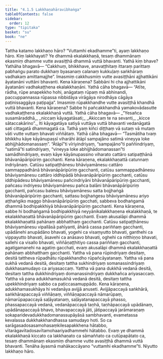 ```yaml
---
title: "4.1.5 Lakkhaṇahāravibhaṅga"
tableOfContents: false
sidebar:
  order: 12
type: "tipitaka"
basket: "su"
book: "ne"
---
```



<DynamicBreadcrumb />

<Division number="23" book="ne" bookNo="27" page="5">

<Paragraph number="180" book="ne">
Tattha katamo lakkhaṇo hāro? “Vuttamhi ekadhamme”ti, ayaṃ lakkhaṇo hāro. Kiṃ lakkhayati? Ye dhammā ekalakkhaṇā, tesaṃ dhammānaṃ ekasmiṃ dhamme vutte avasiṭṭhā dhammā vuttā bhavanti. Yathā kiṃ bhave? Yathāha bhagavā—
</Paragraph>

<Paragraph number="181" book="ne">
“Cakkhuṃ, bhikkhave, anavaṭṭhitaṃ ittaraṃ parittaṃ pabhaṅgu parato dukkhaṃ byasanaṃ calanaṃ kukkuḷaṃ saṅkhāraṃ vadhakaṃ amittamajjhe”. Imasmiṃ cakkhusmiṃ vutte avasiṭṭhāni ajjhattikāni āyatanāni vuttāni bhavanti. Kena kāraṇena? Sabbāni hi cha ajjhattikāni āyatanāni vadhakaṭṭhena ekalakkhaṇāni. Yathā cāha bhagavā—
</Paragraph>

<Paragraph number="182" book="ne">
“Atīte, rādha, rūpe anapekkho hohi, anāgataṃ rūpaṃ mā abhinandi, paccuppannassa rūpassa nibbidāya virāgāya nirodhāya cāgāya paṭinissaggāya paṭipajja”. Imasmiṃ rūpakkhandhe vutte avasiṭṭhā khandhā vuttā bhavanti. Kena kāraṇena? Sabbe hi pañcakkhandhā yamakovādasutte vadhakaṭṭhena ekalakkhaṇā vuttā. Yathā cāha bhagavā—
</Paragraph>

<Paragraph number="183" type="verses" book="ne">
_“Yesañca susamāraddhā,_  
_niccaṃ kāyagatāsati;_  
_Akiccaṃ te na sevanti,_  
_kicce sātaccakārino”._  

</Paragraph>

<Paragraph number="184" book="ne">
Iti kāyagatāya satiyā vuttāya vuttā bhavanti vedanāgatā sati cittagatā dhammagatā ca. Tathā yaṃ kiñci diṭṭhaṃ vā sutaṃ vā mutaṃ vāti vutte vuttaṃ bhavati viññātaṃ. Yathā cāha bhagavā—
</Paragraph>

<Paragraph number="185" book="ne">
“Tasmātiha tvaṃ bhikkhu kāye kāyānupassī viharāhi ātāpī sampajāno satimā vineyya loke abhijjhādomanassaṃ”. “Ātāpī”ti vīriyindriyaṃ, “sampajāno”ti paññindriyaṃ, “satimā”ti satindriyaṃ, “vineyya loke abhijjhādomanassan”ti samādhindriyaṃ, evaṃ kāye kāyānupassino viharato cattāro satipaṭṭhānā bhāvanāpāripūriṃ gacchanti. Kena kāraṇena, ekalakkhaṇattā catunnaṃ indriyānaṃ.
</Paragraph>

</Division>
<Division number="24" book="ne" bookNo="27" page="5">

<Paragraph number="186" book="ne">
Catūsu satipaṭṭhānesu bhāviyamānesu cattāro sammappadhānā bhāvanāpāripūriṃ gacchanti, catūsu sammappadhānesu bhāviyamānesu cattāro iddhipādā bhāvanāpāripūriṃ gacchanti, catūsu iddhipādesu bhāviyamānesu pañcindriyāni bhāvanāpāripūriṃ gacchanti, pañcasu indriyesu bhāviyamānesu pañca balāni bhāvanāpāripūriṃ gacchanti, pañcasu balesu bhāviyamānesu satta bojjhaṅgā bhāvanāpāripūriṃ gacchanti, sattasu bojjhaṅgesu bhāviyamānesu ariyo aṭṭhaṅgiko maggo bhāvanāpāripūriṃ gacchati, sabbeva bodhaṅgamā dhammā bodhipakkhiyā bhāvanāpāripūriṃ gacchanti. Kena kāraṇena, sabbe hi bodhaṅgamā bodhipakkhiyā neyyānikalakkhaṇena ekalakkhaṇā, te ekalakkhaṇattā bhāvanāpāripūriṃ gacchanti.
</Paragraph>

<Paragraph number="187" book="ne">
Evaṃ akusalāpi dhammā ekalakkhaṇattā pahānaṃ abbhatthaṃ gacchanti. Catūsu satipaṭṭhānesu bhāviyamānesu vipallāsā pahīyanti, āhārā cassa pariññaṃ gacchanti, upādānehi anupādāno bhavati, yogehi ca visaṃyutto bhavati, ganthehi ca vippayutto bhavati, āsavehi ca anāsavo bhavati, oghehi ca nitthiṇṇo bhavati, sallehi ca visallo bhavati, viññāṇaṭṭhitiyo cassa pariññaṃ gacchanti, agatigamanehi na agatiṃ gacchati, evaṃ akusalāpi dhammā ekalakkhaṇattā pahānaṃ abbhatthaṃ gacchanti.
</Paragraph>

<Paragraph number="188" book="ne">
Yattha vā pana rūpindriyaṃ desitaṃ, desitā tattheva rūpadhātu rūpakkhandho rūpañcāyatanaṃ. Yattha vā pana sukhā vedanā desitā, desitaṃ tattha sukhindriyaṃ somanassindriyaṃ dukkhasamudayo ca ariyasaccaṃ. Yattha vā pana dukkhā vedanā desitā, desitaṃ tattha dukkhindriyaṃ domanassindriyaṃ dukkhañca ariyasaccaṃ. Yattha vā pana adukkhamasukhā vedanā desitā, desitaṃ tattha upekkhindriyaṃ sabbo ca paṭiccasamuppādo. Kena kāraṇena, adukkhamasukhāya hi vedanāya avijjā anuseti. Avijjāpaccayā saṅkhārā, saṅkhārapaccayā viññāṇaṃ, viññāṇapaccayā nāmarūpaṃ, nāmarūpapaccayā saḷāyatanaṃ, saḷāyatanapaccayā phasso, phassapaccayā vedanā, vedanāpaccayā taṇhā, taṇhāpaccayā upādānaṃ, upādānapaccayā bhavo, bhavapaccayā jāti, jātipaccayā jarāmaraṇaṃ sokaparidevadukkhadomanassupāyāsā sambhavanti, evametassa kevalassa dukkhakkhandhassa samudayo hoti. So ca sarāgasadosasamohasaṃkilesapakkhena hātabbo, vītarāgavītadosavītamohaariyadhammehi hātabbo.
</Paragraph>

<Paragraph number="189" book="ne">
Evaṃ ye dhammā ekalakkhaṇā kiccato ca lakkhaṇato ca sāmaññato ca cutūpapātato ca, tesaṃ dhammānaṃ ekasmiṃ dhamme vutte avasiṭṭhā dhammā vuttā bhavanti. Tenāha āyasmā mahākaccāyano “vuttamhi ekadhamme”ti.

</Paragraph>
</Division>

<Paragraph number="190" type="center" book="ne">
Niyutto lakkhaṇo hāro.
</Paragraph>